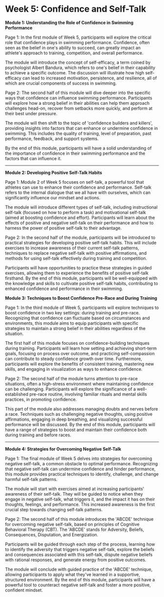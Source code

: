 # Week 5: Confidence and Self-Talk

**Module 1: Understanding the Role of Confidence in Swimming Performance**

Page 1:
In the first module of Week 5, participants will explore the critical role that confidence plays in swimming performance. Confidence, often seen as the belief in one's ability to succeed, can greatly impact an athlete's approach to training, competition, and overall performance.

The module will introduce the concept of self-efficacy, a term coined by psychologist Albert Bandura, which refers to one's belief in their capability to achieve a specific outcome. The discussion will illustrate how high self-efficacy can lead to increased motivation, persistence, and resilience, all of which are crucial components of success in swimming.

Page 2:
The second half of this module will dive deeper into the specific ways that confidence can influence swimming performance. Participants will explore how a strong belief in their abilities can help them approach challenges head-on, recover from setbacks more quickly, and perform at their best under pressure.

The module will then shift to the topic of 'confidence builders and killers', providing insights into factors that can enhance or undermine confidence in swimming. This includes the quality of training, level of preparation, past performance, feedback, and support systems.

By the end of this module, participants will have a solid understanding of the importance of confidence in their swimming performance and the factors that can influence it.

---

**Module 2: Developing Positive Self-Talk Habits**

Page 1:
Module 2 of Week 5 focuses on self-talk, a powerful tool that athletes can use to enhance their confidence and performance. Self-talk refers to the internal dialogue that we all have with ourselves, which can significantly influence our mindset and actions.

The module will introduce different types of self-talk, including instructional self-talk (focused on how to perform a task) and motivational self-talk (aimed at boosting confidence and effort). Participants will learn about the effects of positive and negative self-talk on their performance and how to harness the power of positive self-talk to their advantage.

Page 2:
In the second half of the module, participants will be introduced to practical strategies for developing positive self-talk habits. This will include exercises to increase awareness of their current self-talk patterns, techniques to replace negative self-talk with positive affirmations, and methods for using self-talk effectively during training and competition.

Participants will have opportunities to practice these strategies in guided exercises, allowing them to experience the benefits of positive self-talk firsthand. By the end of this module, participants will be well-equipped with the knowledge and skills to cultivate positive self-talk habits, contributing to enhanced confidence and performance in their swimming.


**Module 3: Techniques to Boost Confidence Pre-Race and During Training**

Page 1:
In the third module of Week 5, participants will explore techniques to boost confidence in two key settings: during training and pre-race. Recognizing that confidence can fluctuate based on circumstances and environments, this module aims to equip participants with specific strategies to maintain a strong belief in their abilities regardless of the situation.

The first half of this module focuses on confidence-building techniques during training. Participants will learn how setting and achieving short-term goals, focusing on process over outcome, and practicing self-compassion can contribute to steady confidence growth over time. Furthermore, participants will explore the benefits of consistent training, mastering new skills, and engaging in visualization as ways to enhance confidence.

Page 2:
The second half of the module turns attention to pre-race situations, often a high-stress environment where maintaining confidence can be challenging. Participants will explore the significance of a well-established pre-race routine, involving familiar rituals and mental skills practices, in promoting confidence.

This part of the module also addresses managing doubts and nerves before a race. Techniques such as challenging negative thoughts, using positive affirmations, engaging in deep breathing, and visualizing successful performance will be discussed. By the end of this module, participants will have a range of strategies to boost and maintain their confidence both during training and before races.

---

**Module 4: Strategies for Overcoming Negative Self-Talk**

Page 1:
The final module of Week 5 delves into strategies for overcoming negative self-talk, a common obstacle to optimal performance. Recognizing that negative self-talk can undermine confidence and hinder performance, this module provides practical techniques to identify, challenge, and change harmful self-talk patterns.

The module will start with exercises aimed at increasing participants' awareness of their self-talk. They will be guided to notice when they engage in negative self-talk, what triggers it, and the impact it has on their thoughts, feelings, and performance. This increased awareness is the first crucial step towards changing self-talk patterns.

Page 2:
The second half of this module introduces the 'ABCDE' technique for overcoming negative self-talk, based on principles of Cognitive Behavioral Therapy (CBT). The 'ABCDE' stands for Adversity, Beliefs, Consequences, Disputation, and Energization. 

Participants will be guided through each step of the process, learning how to identify the adversity that triggers negative self-talk, explore the beliefs and consequences associated with this self-talk, dispute negative beliefs with rational responses, and generate energy from positive outcomes.

The module will conclude with guided practice of the 'ABCDE' technique, allowing participants to apply what they've learned in a supportive, structured environment. By the end of this module, participants will have a powerful tool to counteract negative self-talk and foster a more positive, confident mindset.
